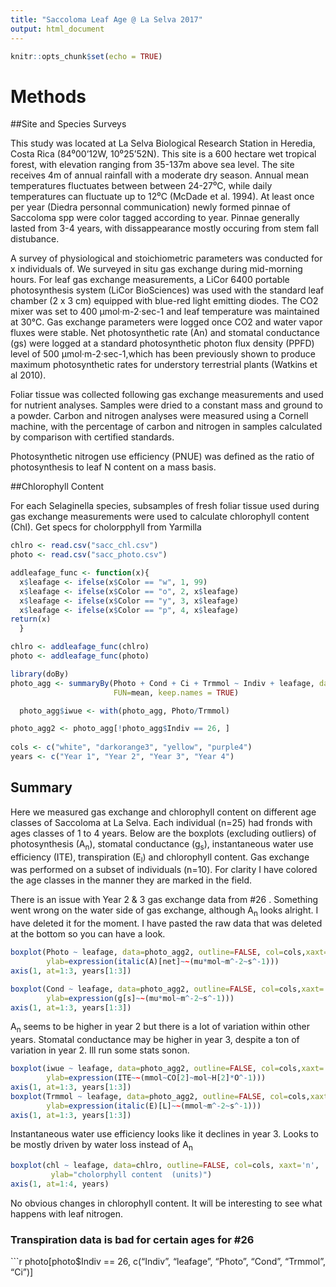 ```yaml
---
title: "Saccoloma Leaf Age @ La Selva 2017"
output: html_document
---
```


```r
knitr::opts_chunk$set(echo = TRUE)
```

# Methods


##Site and Species Surveys

This study was located at La Selva Biological Research Station in Heredia, Costa Rica (84⁰00’12W, 10⁰25’52N). This site is a 600 hectare wet tropical forest, with elevation ranging from 35-137m above sea level. The site receives 4m of annual rainfall with a moderate dry season. Annual mean temperatures fluctuates between between 24-27⁰C, while daily temperatures can fluctuate up to 12⁰C (McDade et al. 1994). At least once per year (Diedra personnal communication) newly formed pinnae of Saccoloma spp were color tagged according to year. Pinnae generally lasted from 3-4 years, with dissappearance mostly occuring from stem fall distubance. 

A survey of physiological and stoichiometric parameters was conducted for x individuals of. We surveyed in situ gas exchange during mid-morning hours. For leaf gas exchange measurements, a LiCor 6400 portable photosynthesis system (LiCor BioSciences) was used with the standard leaf chamber (2 x 3 cm) equipped with blue-red light emitting diodes. The CO2 mixer  was set to 400 μmol·m-2·sec-1 and leaf temperature was maintained at 30℃. Gas exchange parameters were logged once CO2 and water vapor fluxes were stable. Net photosynthetic rate (An) and stomatal conductance (gs) were logged at a standard photosynthetic photon flux density (PPFD) level of 500 μmol·m-2·sec-1,which has been previously shown to produce maximum photosynthetic rates for understory terrestrial plants (Watkins et al 2010).


Foliar tissue was collected following gas exchange measurements and used for nutrient analyses. Samples were dried to a constant mass and ground to a powder. Carbon and nitrogen analyses were measured using a Cornell machine, with the percentage of carbon and nitrogen in samples calculated by comparison with certified standards.
 
Photosynthetic nitrogen use efficiency (PNUE) was defined as the ratio of photosynthesis to leaf N content on a mass basis.


##Chlorophyll Content

For each Selaginella species, subsamples of fresh foliar tissue used during gas exchange measurements were used to calculate chlorophyll content (Chl). Get specs for cholorpphyll from Yarmilla


```r
chlro <- read.csv("sacc_chl.csv")
photo <- read.csv("sacc_photo.csv")

addleafage_func <- function(x){
  x$leafage <- ifelse(x$Color == "w", 1, 99)
  x$leafage <- ifelse(x$Color == "o", 2, x$leafage)
  x$leafage <- ifelse(x$Color == "y", 3, x$leafage)
  x$leafage <- ifelse(x$Color == "p", 4, x$leafage)
return(x)
  }

chlro <- addleafage_func(chlro)
photo <- addleafage_func(photo)

library(doBy)
photo_agg <- summaryBy(Photo + Cond + Ci + Trmmol ~ Indiv + leafage, data=photo,
                       FUN=mean, keep.names = TRUE)

  photo_agg$iwue <- with(photo_agg, Photo/Trmmol)

photo_agg2 <- photo_agg[!photo_agg$Indiv == 26, ]    
  
cols <- c("white", "darkorange3", "yellow", "purple4")
years <- c("Year 1", "Year 2", "Year 3", "Year 4")

```

## Summary

Here we measured gas exchange and chlorophyll content on different age classes of Saccoloma at La Selva. Each individual (n=25) had fronds with ages classes of 1 to 4 years. Below are the boxplots (excluding outliers) of photosynthesis (A~n~), stomatal conductance (g~s~), instantaneous water use efficiency (ITE), transpiration (E~l~) and chlorophyll content. Gas exchange was performed on a subset of individuals (n=10). For clarity I have colored the age classes in the manner they are marked in the field.

There is an issue with Year 2 & 3 gas exchange data from #26 . Something went wrong on the water side of gas exchange, although A~n~ looks alright.  I have deleted it for the moment. I have pasted the raw data that was deleted at the bottom so you can have a look.

```r
boxplot(Photo ~ leafage, data=photo_agg2, outline=FALSE, col=cols,xaxt='n',
        ylab=expression(italic(A)[net]~~(mu*mol~m^-2~s^-1)))
axis(1, at=1:3, years[1:3])

boxplot(Cond ~ leafage, data=photo_agg2, outline=FALSE, col=cols,xaxt='n',
        ylab=expression(g[s]~~(mu*mol~m^-2~s^-1)))
axis(1, at=1:3, years[1:3])
```
A~n~ seems to be higher in year 2 but there is  a lot of variation within other years. Stomatal conductance may be higher in year 3, despite a ton of variation in year 2. Ill run some stats sonon.


```r
boxplot(iwue ~ leafage, data=photo_agg2, outline=FALSE, col=cols,xaxt='n',
        ylab=expression(ITE~~(mmol~CO[2]~mol~H[2]*O^-1)))
axis(1, at=1:3, years[1:3])
boxplot(Trmmol ~ leafage, data=photo_agg2, outline=FALSE, col=cols,xaxt='n',
        ylab=expression(italic(E)[L]~~(mmol~m^-2~s^-1)))
axis(1, at=1:3, years[1:3])
```
Instantaneous water use efficiency looks like it declines in year 3. Looks to be mostly driven by water loss instead of A~n~

```r
boxplot(chl ~ leafage, data=chlro, outline=FALSE, col=cols, xaxt='n',
         ylab="cholorphyll content  (units)")
axis(1, at=1:4, years)
```
No obvious changes in chlorophyll content. It will be interesting to see what happens with leaf nitrogen.

### Transpiration data is bad for certain ages for #26
```r
photo[photo$Indiv == 26, c("Indiv", "leafage", "Photo", "Cond", "Trmmol", "Ci")] 